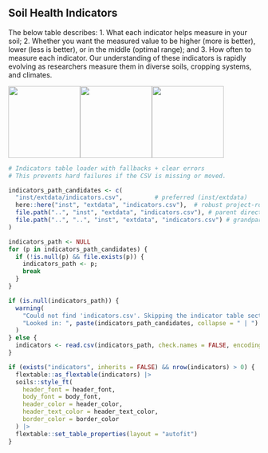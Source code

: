 ## Soil Health Indicators

The below table describes: 1. What each indicator helps measure in your soil; 2.
Whether you want the measured value to be higher (more is better), lower (less
is better), or in the middle (optimal range); and 3. How often to measure each
indicator. Our understanding of these indicators is rapidly evolving as
researchers measure them in diverse soils, cropping systems, and climates.

![](https://raw.githack.com/WA-Department-of-Agriculture/soils/main/figures/curve-more.png){width="1.5in"
fig-alt="More is better scoring curve"}![](https://raw.githack.com/WA-Department-of-Agriculture/soils/main/figures/curve-optimal.png){width="1.5in"
fig-alt="Optimal range scoring curve"}![](https://raw.githack.com/WA-Department-of-Agriculture/soils/main/figures/curve-less.png){width="1.5in"
fig-alt="Less is better scoring curve"}


```r
# Indicators table loader with fallbacks + clear errors
# This prevents hard failures if the CSV is missing or moved.

indicators_path_candidates <- c(
  "inst/extdata/indicators.csv",         # preferred (inst/extdata)
  here::here("inst", "extdata", "indicators.csv"),  # robust project-root path
  file.path("..", "inst", "extdata", "indicators.csv"), # parent directory fallback
  file.path("..", "..", "inst", "extdata", "indicators.csv") # grandparent directory fallback
)

indicators_path <- NULL
for (p in indicators_path_candidates) {
  if (!is.null(p) && file.exists(p)) { 
    indicators_path <- p; 
    break 
  }
}

if (is.null(indicators_path)) {
  warning(
    "Could not find 'indicators.csv'. Skipping the indicator table section. ",
    "Looked in: ", paste(indicators_path_candidates, collapse = " | ")
  )
} else {
  indicators <- read.csv(indicators_path, check.names = FALSE, encoding = "UTF-8")
}
```

```r
if (exists("indicators", inherits = FALSE) && nrow(indicators) > 0) {
  flextable::as_flextable(indicators) |>
  soils::style_ft(
    header_font = header_font,
    body_font = body_font,
    header_color = header_color,
    header_text_color = header_text_color,
    border_color = border_color
  ) |>
  flextable::set_table_properties(layout = "autofit")
}
```
